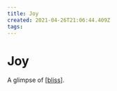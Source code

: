 ```yaml
---
title: Joy
created: 2021-04-26T21:06:44.409Z
tags:
---
```


# Joy

A glimpse of [[bliss]].

[//begin]: # 'Autogenerated link references for markdown compatibility'
[bliss]: bliss 'Bliss'
[//end]: # 'Autogenerated link references'

